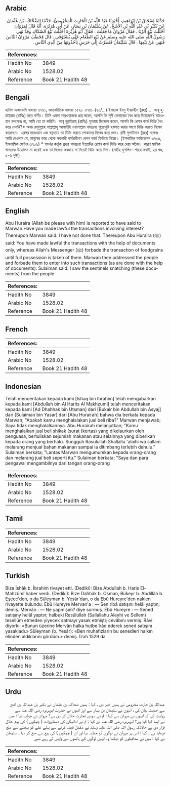 ## Arabic


<div dir="rtl" lang="ar" style={{fontSize:'larger',backgroundColor:'#f8f9fa',padding:20}}>
حَدَّثَنَا إِسْحَاقُ بْنُ إِبْرَاهِيمَ، أَخْبَرَنَا عَبْدُ اللَّهِ بْنُ الْحَارِثِ الْمَخْزُومِيُّ، حَدَّثَنَا الضَّحَّاكُ، بْنُ عُثْمَانَ عَنْ بُكَيْرِ بْنِ عَبْدِ اللَّهِ بْنِ الأَشَجِّ، عَنْ سُلَيْمَانَ بْنِ يَسَارٍ، عَنْ أَبِي هُرَيْرَةَ، أَنَّهُ قَالَ لِمَرْوَانَ أَحْلَلْتَ بَيْعَ الرِّبَا ‏.‏ فَقَالَ مَرْوَانُ مَا فَعَلْتُ ‏.‏ فَقَالَ أَبُو هُرَيْرَةَ أَحْلَلْتَ بَيْعَ الصِّكَاكِ وَقَدْ نَهَى رَسُولُ اللَّهِ صلى الله عليه وسلم عَنْ بَيْعِ الطَّعَامِ حَتَّى يُسْتَوْفَى ‏.‏ قَالَ فَخَطَبَ مَرْوَانُ النَّاسَ فَنَهَى عَنْ بَيْعِهَا ‏.‏ قَالَ سُلَيْمَانُ فَنَظَرْتُ إِلَى حَرَسٍ يَأْخُذُونَهَا مِنْ أَيْدِي النَّاسِ ‏.‏
</div>
<div style={{backgroundColor:'#f8f9fa',padding:20, marginBottom: 10}}><table> <thead> <tr> <th>References:</th> <th></th> </tr> </thead> <tbody><tr><td>Hadith No</td><td>3849</td></tr><tr><td>Arabic No</td><td>1528.02</td></tr><tr><td>Reference</td><td>Book 21 Hadith 48</td></tr></tbody></table></div>

## Bengali


<div dir="ltr" lang="bn" style={{fontSize:'larger',backgroundColor:'#f8f9fa',padding:20}}>
হাদিস একাডেমি নাম্বারঃ ৩৭৪১, আন্তর্জাতিক নাম্বারঃ ১৫২৮ ৩৭৪১-(৪০/...) ইসহাক ইবনু ইবরাহীম (রহঃ) ... আবূ হুরাইরাহ (রাযিঃ) হতে বর্ণিত। তিনি একদা মারওয়ানকে প্রশ্ন করেন, আপনি কি সূদী কেনাবেচা বৈধ করে দিয়েছেন? মারওয়ান বললেনঃ না, আমি তো তা করিনি। আবূ হুরাইরাহ্ (রাযিঃ) পুনরায় জিজ্ঞেস করেন, আপনি কি রেশন কার্ড বিক্রি বৈধ করে দেননি?* অথচ রসূলুল্লাহ সাল্লাল্লাহু আলাইহি ওয়াসাল্লাম খাদ্যদ্রব্য পুরোপুরি হস্তগত করার আগে বিক্রি করতে নিষেধ করেছেন। এরপর মারওয়ান এক বক্তৃতায় তা বিক্রি করতে লোকদের নিষেধ করে দেন। রাবী সুলাইমান (রহঃ) বলেনঃ আমি দেখলাম যে, মানুষের কাছ থেকে সরকারী কর্মচারীগণ রেশন কার্ড ফিরিয়ে নিচ্ছে। (ইসলামিক ফাউন্ডেশন ৩৭০৬, ইসলামিক সেন্টার ৩৭০৬) * গভর্নর কর্তৃক প্রদত্ত খাদ্যদ্রব্য ইত্যাদির রেশন কার্ড বিক্রি করে দেয়া অবৈধ। কারণ মালিক খাদ্যদ্রব্য উত্তোলন না করেই এবং তা নিজের কবজায় না নিয়েই বিক্রি করে দিল। (সহীহ মুসলিম- শরহে নবাবী, ২য় খণ্ড, ৫-৬ পৃষ্ঠা)
</div>
<div style={{backgroundColor:'#f8f9fa',padding:20, marginBottom: 10}}><table> <thead> <tr> <th>References:</th> <th></th> </tr> </thead> <tbody><tr><td>Hadith No</td><td>3849</td></tr><tr><td>Arabic No</td><td>1528.02</td></tr><tr><td>Reference</td><td>Book 21 Hadith 48</td></tr></tbody></table></div>

## English


<div dir="ltr" lang="en" style={{fontSize:'larger',backgroundColor:'#f8f9fa',padding:20}}>
Abu Huraira (Allah be please with him) is reported to have said to Marwan:Have you made lawful the transactions involving interest? Thereupon Marwan said: I have not done that. Thereupon Abu Huraira (ﷺ) said: You have made lawful the transactions with the help of documents only, whereas Allah's Messenger (ﷺ) forbade the transaction of foodgrains until full possession is taken of them. Marwan then addressed the people and forbade them to enter into such transactions (as are done with the help of documents). Sulaiman said: I saw the sentinels snatching (these documents) from the people
</div>
<div style={{backgroundColor:'#f8f9fa',padding:20, marginBottom: 10}}><table> <thead> <tr> <th>References:</th> <th></th> </tr> </thead> <tbody><tr><td>Hadith No</td><td>3849</td></tr><tr><td>Arabic No</td><td>1528.02</td></tr><tr><td>Reference</td><td>Book 21 Hadith 48</td></tr></tbody></table></div>

## French


<div dir="ltr" lang="fr" style={{fontSize:'larger',backgroundColor:'#f8f9fa',padding:20}}>

</div>
<div style={{backgroundColor:'#f8f9fa',padding:20, marginBottom: 10}}><table> <thead> <tr> <th>References:</th> <th></th> </tr> </thead> <tbody><tr><td>Hadith No</td><td>3849</td></tr><tr><td>Arabic No</td><td>1528.02</td></tr><tr><td>Reference</td><td>Book 21 Hadith 48</td></tr></tbody></table></div>

## Indonesian


<div dir="ltr" lang="id" style={{fontSize:'larger',backgroundColor:'#f8f9fa',padding:20}}>
Telah menceritakan kepada kami [Ishaq bin Ibrahim] telah mengabarkan kepada kami [Abdullah bin Al Harits Al Makhzumi] telah menceritakan kepada kami [Ad Dhahhak bin Utsman] dari [Bukair bin Abdullah bin Asyaj] dari [Sulaiman bin Yasar] dari [Abu Hurairah] bahwa dia berkata kepada Marwan; "Apakah kamu menghalalakan jual beli riba?" Marwan menjawab; Saya tidak menghalalkannya. Abu Hurairah melanjutkan; "Kamu menghalalkan jual beli shikak (surat (kertas) yang dikelaurkan oleh penguasa, bertuliskan sejumlah makanan atau selainnya yang diberikan kepada orang yang berhak). Sungguh Rasulullah Shallallu 'alaihi wa sallam melarang menjual bahan makanan sampai ia ditimbang terlebih dahulu." Sulaiman berkata; "Lantas Marwan mengumumkan kepada orang-orang dan melarang jual beli seperti itu." Sulaiman berkata; "Saya dan para pengawal mengambilnya dari tangan orang-orang
</div>
<div style={{backgroundColor:'#f8f9fa',padding:20, marginBottom: 10}}><table> <thead> <tr> <th>References:</th> <th></th> </tr> </thead> <tbody><tr><td>Hadith No</td><td>3849</td></tr><tr><td>Arabic No</td><td>1528.02</td></tr><tr><td>Reference</td><td>Book 21 Hadith 48</td></tr></tbody></table></div>

## Tamil


<div dir="ltr" lang="ta" style={{fontSize:'larger',backgroundColor:'#f8f9fa',padding:20}}>

</div>
<div style={{backgroundColor:'#f8f9fa',padding:20, marginBottom: 10}}><table> <thead> <tr> <th>References:</th> <th></th> </tr> </thead> <tbody><tr><td>Hadith No</td><td>3849</td></tr><tr><td>Arabic No</td><td>1528.02</td></tr><tr><td>Reference</td><td>Book 21 Hadith 48</td></tr></tbody></table></div>

## Turkish


<div dir="ltr" lang="tr" style={{fontSize:'larger',backgroundColor:'#f8f9fa',padding:20}}>
Bize İshâk b. İbrahim rivayet etti. (Dediki): Bize Abdullah b. Haris El-Mahzûmî haber verdi. (Dediki): Bize Dahhâk b. Osman, Bükeyr b. Abdillâh b. Eşecc'den, o da Süleyman b. Yesâr'dan, o da Ebû Hureyre'den naklen rivayette bulundu. Ebû Hureyre Mervan'a : — Sen ribâ satışını helâl yaptın; demiş. Mervân : — Ne yapmışım? diye sormuş. Ebû Hureyre : — Sened satışıny helâl yaptın; halbuki Resûlullah (Sallallahu Aleyhi ve Sellem) tesellüm etmeden yiyecek satmayı yasak etmişti; cevâbını vermiş. Râvi diyorki: «Bunun üzerine Mervân halka hutbe îrâd ederek sened satışını yasakladı.» Süleyman (b. Yesâr): «Ben muhafızların bu senedleri halkın elinden aldıklarını gördüm.» demiş. İzah 1529 da
</div>
<div style={{backgroundColor:'#f8f9fa',padding:20, marginBottom: 10}}><table> <thead> <tr> <th>References:</th> <th></th> </tr> </thead> <tbody><tr><td>Hadith No</td><td>3849</td></tr><tr><td>Arabic No</td><td>1528.02</td></tr><tr><td>Reference</td><td>Book 21 Hadith 48</td></tr></tbody></table></div>

## Urdu


<div dir="rtl" lang="ur" style={{fontSize:'larger',backgroundColor:'#f8f9fa',padding:20}}>
عبداللہ بن حارث مخزومی نے ہمیں خبر دی ، کہا : ہمیں ضحاک بن عثمان نے بکیر بن عبداللہ بن اشج سے حدیث بیان کی ، انہوں نے سلیمان بن یسار سے اور انہوں نے حضرت ابوہریرہ رضی اللہ عنہ سے روایت کی کہ انہوں نے مروان سے کہا : تم نے سودی تجارت حلال کر دی ہے؟ مروان نے جواب دیا : میں نے ایسا کیا کیا ہے؟ ابوہریرہ رضی اللہ عنہ نے کہا : تم نے ادائیگی کی دستاویزات ( چیکوں ) کی بیع حلال قرار دی ہے حالانکہ رسول اللہ صلی اللہ علیہ وسلم نے مکمل قبضہ کرنے سے پہلے غلے کو بیچنے سے منع فرمایا ہے ۔ کہا : اس پر مروان نے لوگوں کو خطبہ دیا اور ان ( چیکوں ) کی بیع سے منع کر دیا ۔ سلیمان نے کہا : میں نے محافظوں کو دیکھا وہ انہیں لوگوں کے ہاتھوں سے واپس لے رہے تھے
</div>
<div style={{backgroundColor:'#f8f9fa',padding:20, marginBottom: 10}}><table> <thead> <tr> <th>References:</th> <th></th> </tr> </thead> <tbody><tr><td>Hadith No</td><td>3849</td></tr><tr><td>Arabic No</td><td>1528.02</td></tr><tr><td>Reference</td><td>Book 21 Hadith 48</td></tr></tbody></table></div>
